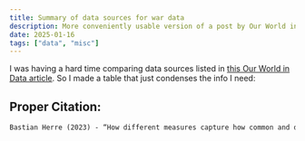 ```yaml
---
title: Summary of data sources for war data
description: More conveniently usable version of a post by Our World in Data
date: 2025-01-16
tags: ["data", "misc"]
---
```


I was having a hard time comparing data sources listed in [this Our World in Data article](https://ourworldindata.org/conflict-data-how-do-researchers-measure-armed-conflicts-and-their-deaths).
So I made a table that just condenses the info I need:


<SourcesTable />

## Proper Citation:
```txt showLineNumbers=false wrap
Bastian Herre (2023) - “How different measures capture how common and deadly conflicts are, and when to use which one” Published online at OurWorldinData.org. Retrieved from: 'https://ourworldindata.org/conflict-measures-how-do-researchers-measure-how-common-and-deadly-armed-conflicts-are' [Online Resource]
```